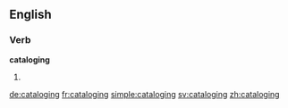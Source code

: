 {{also|cataloguing}}
==English==

===Verb===
'''cataloging'''

# {{present participle of|catalog}}

[[de:cataloging]]
[[fr:cataloging]]
[[simple:cataloging]]
[[sv:cataloging]]
[[zh:cataloging]]